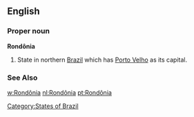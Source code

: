 ==English==

===Proper noun===
'''Rondônia'''

#State in northern [[Brazil]] which has [[Porto Velho]] as its capital.
===See Also===
[[w:Rondônia]]
[[Category:States of Brazil]]
[[nl:Rondônia]]
[[pt:Rondônia]]